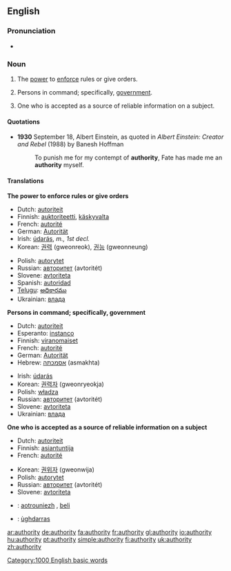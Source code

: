 ==English==

{{rank|terrible|Tom|author|859|authority|pleasant|forget|break}}

===Pronunciation===
*{{audio|en-us-authority.ogg|Audio (US)}}

===Noun===
{{en-noun|authorit|ies|-}}

# {{uncountable}} The [[power]] to [[enforce]] rules or give orders.
# {{cattag|used in singular or plural form}} Persons in command; specifically, [[government]].
# {{countable}} One who is accepted as a source of reliable information on a subject.

====Quotations====
*'''1930''' September 18, Albert Einstein, as quoted in ''Albert Einstein: Creator and Rebel'' (1988) by Banesh Hoffman
*:To punish me for my contempt of '''authority''', Fate has made me an '''authority''' myself.

====Translations====
'''The power to enforce rules or give orders'''
{{top}}
*Dutch: [[autoriteit]] {{f}}
*Finnish: [[auktoriteetti]], [[käskyvalta]]
*French: [[autorité]] {{f}}
*German: [[Autorität]] {{f}}
*Irish: [[údarás]], ''m., 1st decl.''
*Korean: [[권력]] (gweonreok), [[권능]] (gweonneung)
{{mid}}
*Polish: [[autorytet]] {{m}}
*Russian: [[авторитет]] (avtoritét) {{m}}
*Slovene: [[avtoriteta]] {{f}}
*Spanish: [[autoridad]] {{f}}
*[[Telugu]]: [[అధికారము]]
*Ukrainian: [[влада]] {{f}}
{{bottom}}

'''Persons in command; specifically, government'''
{{top}}
*Dutch: [[autoriteit]] {{f}}
*Esperanto: [[instanco]]
*Finnish: [[viranomaiset]]
*French: [[autorité]] {{f}}
*German: [[Autorität]] {{f}}
*Hebrew: [[אסמכתה]] (asmakhta) {{f}}
{{mid}}
*Irish: [[údarás]]
*Korean: [[권력자]] (gweonryeokja)
*Polish: [[władza]] {{f}}
*Russian: [[авторитет]] (avtoritét) {{m}}
*Slovene: [[avtoriteta]] {{f}}
*Ukrainian: [[влада]] {{f}}
{{bottom}}

'''One who is accepted as a source of reliable information on a subject'''
{{top}}
*Dutch: [[autoriteit]] {{f}}
*Finnish: [[asiantuntija]]
*French: [[autorité]] {{f}}
{{mid}}
*Korean: [[권위자]] (gweonwija)
*Polish: [[autorytet]] {{m}}
*Russian: [[авторитет]] (avtoritét) {{m}}
*Slovene: [[avtoriteta]] {{f}}
{{bottom}}

{{checktrans}}
*{{ttbc|Breton}}: [[aotrouniezh]] {{f}}, [[beli]] {{f}}
*{{ttbc|Scottish Gaelic}}: [[ùghdarras]]

[[Category:1000 English basic words]]

[[ar:authority]]
[[de:authority]]
[[fa:authority]]
[[fr:authority]]
[[gl:authority]]
[[io:authority]]
[[hu:authority]]
[[pt:authority]]
[[simple:authority]]
[[fi:authority]]
[[uk:authority]]
[[zh:authority]]
